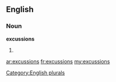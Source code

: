 ==English==

===Noun===
'''excussions'''

# {{plural of|[[excussion]]}}

[[Category:English plurals]]

[[ar:excussions]]
[[fr:excussions]]
[[my:excussions]]